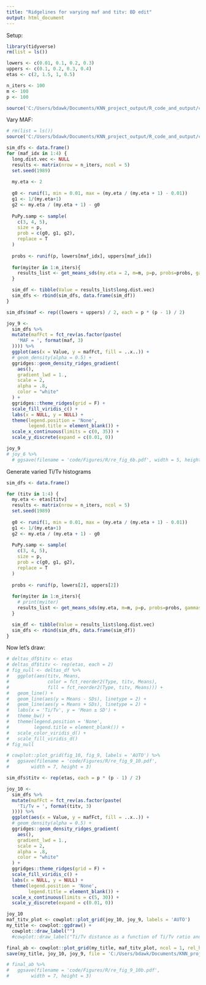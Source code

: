 ```yaml
---
title: "Ridgelines for varying maf and titv: BD edit"
output: html_document
---
```


Setup:

```r
library(tidyverse)
rm(list = ls())

lowers <- c(0.01, 0.1, 0.2, 0.3)
uppers <- c(0.1, 0.2, 0.3, 0.4)
etas <- c(2, 1.5, 1, 0.5)

n_iters <- 100
m <- 100
p <- 100

source('C:/Users/bdawk/Documents/KNN_project_output/R_code_and_output/code/util_funcs2.R') # assumes the working directory is the main project folder

```

Vary MAF:

```r
# rm(list = ls())
source('C:/Users/bdawk/Documents/KNN_project_output/R_code_and_output/code/util_funcs2.R') # assumes the working directory is the main project folder

sim_dfs <- data.frame()  
for (maf_idx in 1:4) {
  long.dist.vec <- NULL
  results <- matrix(nrow = n_iters, ncol = 5)
  set.seed(1989)
  
  my.eta <- 2
  
  g0 <- runif(1, min = 0.01, max = (my.eta / (my.eta + 1) - 0.01))
  g1 <- 1/(my.eta+1)
  g2 <- my.eta / (my.eta + 1) - g0
  
  PuPy.samp <- sample(
    c(3, 4, 5),
    size = p,
    prob = c(g0, g1, g2),
    replace = T
  )
  
  probs <- runif(p, lowers[maf_idx], uppers[maf_idx])
  
  for(myiter in 1:n_iters){
    results_list <- get_means_sds(my.eta = 2, m=m, p=p, probs=probs, gammas=c(g0,g1,g2), PuPy=PuPy.samp)
  }

  sim_df <- tibble(Value = results_list$long.dist.vec)
  sim_dfs <- rbind(sim_dfs, data.frame(sim_df))
}

```


```r
sim_dfs$maf <- rep((lowers + uppers) / 2, each = p * (p - 1) / 2)

joy_9 <-
  sim_dfs %>%
  mutate(mafFct = fct_rev(as.factor(paste(
    'MAF = ', format(maf, 3)
  )))) %>%
  ggplot(aes(x = Value, y = mafFct, fill = ..x..)) +
  # geom_density(alpha = 0.5) +
  ggridges::geom_density_ridges_gradient(
    aes(),
    gradient_lwd = 1.,
    scale = 2,
    alpha = .8,
    color = "white"
  ) +
  ggridges::theme_ridges(grid = F) +
  scale_fill_viridis_c() +
  labs(x = NULL, y = NULL) +
  theme(legend.position = 'None',
        legend.title = element_blank()) +
  scale_x_continuous(limits = c(0, 35)) +
  scale_y_discrete(expand = c(0.01, 0))

joy_9
# joy_6 %>%
  # ggsave(filename = 'code/Figures/R/re_fig_6b.pdf', width = 5, height = 4)
```




Generate varied Ti/Tv histograms
```r
sim_dfs <- data.frame()  

for (titv in 1:4) {
  my.eta <- etas[titv]
  results <- matrix(nrow = n_iters, ncol = 5)
  set.seed(1989)
  
  g0 <- runif(1, min = 0.01, max = (my.eta / (my.eta + 1) - 0.01))
  g1 <- 1/(my.eta+1)
  g2 <- my.eta / (my.eta + 1) - g0
  
  PuPy.samp <- sample(
    c(3, 4, 5),
    size = p,
    prob = c(g0, g1, g2),
    replace = T
  )
  
  probs <- runif(p, lowers[2], uppers[2])
  
  for(myiter in 1:n_iters){
    # print(myiter)
    results_list <- get_means_sds(my.eta, m=m, p=p, probs=probs, gammas=c(g0,g1,g2), PuPy=PuPy.samp)
  }

  sim_df <- tibble(Value = results_list$long.dist.vec)
  sim_dfs <- rbind(sim_dfs, data.frame(sim_df))
}

```


Now let's draw:

```r
# deltas_df$titv <- etas
# deltas_df$titv <- rep(etas, each = 2)
# fig_null <- deltas_df %>%
#   ggplot(aes(titv, Means, 
#              color = fct_reorder2(Type, titv, Means),
#              fill = fct_reorder2(Type, titv, Means))) +
#   geom_line() +
#   geom_line(aes(y = Means - SDs), linetype = 2) +
#   geom_line(aes(y = Means + SDs), linetype = 2) +
#   labs(x = 'Ti/Tv', y = 'Mean ± SD') +
#   theme_bw() +
#   theme(legend.position = 'None',
#         legend.title = element_blank()) +
#   scale_color_viridis_d() +
#   scale_fill_viridis_d()
# fig_null

# cowplot::plot_grid(fig_10, fig_9, labels = 'AUTO') %>%
#   ggsave(filename = 'code/Figures/R/re_fig_9_10.pdf',
#        width = 7, height = 3)
```


```r
sim_dfs$titv <- rep(etas, each = p * (p - 1) / 2)

joy_10 <-
  sim_dfs %>%
  mutate(mafFct = fct_rev(as.factor(paste(
    'Ti/Tv = ', format(titv, 3)
  )))) %>%
  ggplot(aes(x = Value, y = mafFct, fill = ..x..)) +
  # geom_density(alpha = 0.5) +
  ggridges::geom_density_ridges_gradient(
    aes(),
    gradient_lwd = 1.,
    scale = 2,
    alpha = .8,
    color = "white"
  ) +
  ggridges::theme_ridges(grid = F) +
  scale_fill_viridis_c() +
  labs(x = NULL, y = NULL) +
  theme(legend.position = 'None',
        legend.title = element_blank()) +
  scale_x_continuous(limits = c(5, 30)) +
  scale_y_discrete(expand = c(0.01, 0))

joy_10
maf_titv_plot <- cowplot::plot_grid(joy_10, joy_9, labels = 'AUTO') 
my_title <- cowplot::ggdraw() + 
  cowplot::draw_label("") 
  #cowplot::draw_label("Ti/Tv distance as a function of Ti/Tv ratio and average MAF") 

final_ab <- cowplot::plot_grid(my_title, maf_titv_plot, ncol = 1, rel_heights=c(0.1, 1))
save(my_title, joy_10, joy_9, file = 'C:/Users/bdawk/Documents/KNN_project_output/R_code_and_output/code/titv_maf.Rdata')

# final_ab %>%
#   ggsave(filename = 'code/Figures/R/re_fig_9_10b.pdf',
#        width = 7, height = 3)

```




